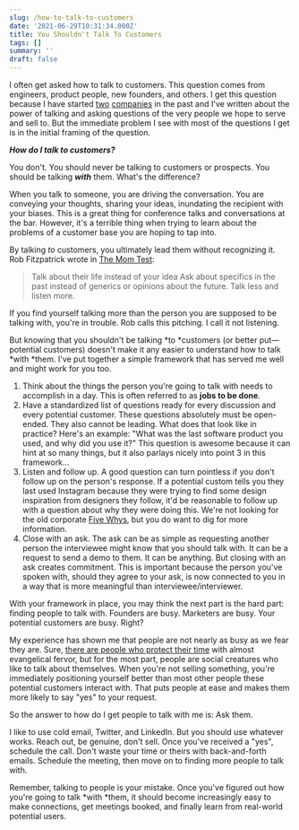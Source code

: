 ```yaml
---
slug: /how-to-talk-to-customers
date: '2021-06-29T10:31:34.000Z'
title: You Shouldn't Talk To Customers
tags: []
summary: ''
draft: false
---
```

I often get asked how to talk to customers. This question comes from engineers, product people, new founders, and others. I get this question because I have started [two](https://graphitedocs.com) [companies](https://simpleid.xyz) in the past and I've written about the power of talking and asking questions of the very people we hope to serve and sell to. But the immediate problem I see with most of the questions I get is in the initial framing of the question.

**_How do I talk to customers?_**

You don't. You should never be talking to customers or prospects. You should be talking **_with_** them. What's the difference?

When you talk to someone, you are driving the conversation. You are conveying your thoughts, sharing your ideas, inundating the recipient with your biases. This is a great thing for conference talks and conversations at the bar. However, it's a terrible thing when trying to learn about the problems of a customer base you are hoping to tap into.

By talking _to_ customers, you ultimately lead them without recognizing it. Rob Fitzpatrick wrote in [The Mom Test](http://momtestbook.com/):

> Talk about their life instead of your idea Ask about specifics in the past instead of generics or opinions about the future. Talk less and listen more.

If you find yourself talking more than the person you are supposed to be talking with, you're in trouble. Rob calls this pitching. I call it not listening.

But knowing that you shouldn't be talking \*to \*customers (or better put—potential customers) doesn't make it any easier to understand how to talk \*with \*them. I've put together a simple framework that has served me well and might work for you too.

1.  Think about the things the person you're going to talk with needs to accomplish in a day. This is often referred to as **jobs to be done**.
2.  Have a standardized list of questions ready for every discussion and every potential customer. These questions absolutely must be open-ended. They also cannot be leading. What does that look like in practice? Here's an example: "What was the last software product you used, and why did you use it?" This question is awesome because it can hint at so many things, but it also parlays nicely into point 3 in this framework…
3.  Listen and follow up. A good question can turn pointless if you don't follow up on the person's response. If a potential custom tells you they last used Instagram because they were trying to find some design inspiration from designers they follow, it'd be reasonable to follow up with a question about why they were doing this. We're not looking for the old corporate [Five Whys](https://www.mindtools.com/pages/article/newTMC_5W.htm), but you do want to dig for more information. 
4.  Close with an ask. The ask can be as simple as requesting another person the interviewee might know that you should talk with. It can be a request to send a demo to them. It can be anything. But closing with an ask creates commitment. This is important because the person you've spoken with, should they agree to your ask, is now connected to you in a way that is more meaningful than interviewee/interviewer.

With your framework in place, you may think the next part is the hard part: finding people to talk with. Founders are busy. Marketers are busy. Your potential customers are busy. Right?

My experience has shown me that people are not nearly as busy as we fear they are. Sure, [there are people who protect their time](https://poluterofminds.com/help-others-and-dont-be-a-time-cop/) with almost evangelical fervor, but for the most part, people are social creatures who like to talk about themselves. When you're not selling something, you're immediately positioning yourself better than most other people these potential customers interact with. That puts people at ease and makes them more likely to say "yes" to your request.

So the answer to how do I get people to talk with me is: Ask them.

I like to use cold email, Twitter, and LinkedIn. But you should use whatever works. Reach out, be genuine, don't sell. Once you've received a "yes", schedule the call. Don't waste your time or theirs with back-and-forth emails. Schedule the meeting, then move on to finding more people to talk with.

Remember, talking to people is your mistake. Once you've figured out how you're going to talk \*with \*them, it should become increasingly easy to make connections, get meetings booked, and finally learn from real-world potential users.
